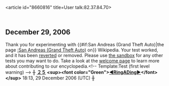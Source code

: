 <article id="8660816" title=User talk:82.37.84.70>
	<talkpage id="8660816" title="User talk:82.37.84.70">
== December 29, 2006 ==
Thank you for experimenting with {{#if:San Andreas (Grand Theft Auto)|the page [[:San Andreas (Grand Theft Auto)]] on}} Wikipedia. Your test worked, and it has been [[Help:Reverting|reverted]] or removed. Please use [[Wikipedia:Sandbox|the sandbox]] for any other tests you may want to do. Take a look at the [[Wikipedia:Introduction|welcome page]] to learn more about contributing to our encyclopedia.&lt;!-- Template:Test (first level warning) --&gt; ╫ '''[[User:ZS|２５]] &lt;sup&gt;&lt;font color=&quot;Green&quot;&gt;[[User talk:ZS|◀RingADing▶]]&lt;/font&gt;&lt;/sup&gt;''' 18:13, 29 December 2006 (UTC) ╫
	</talkpage>
</article>